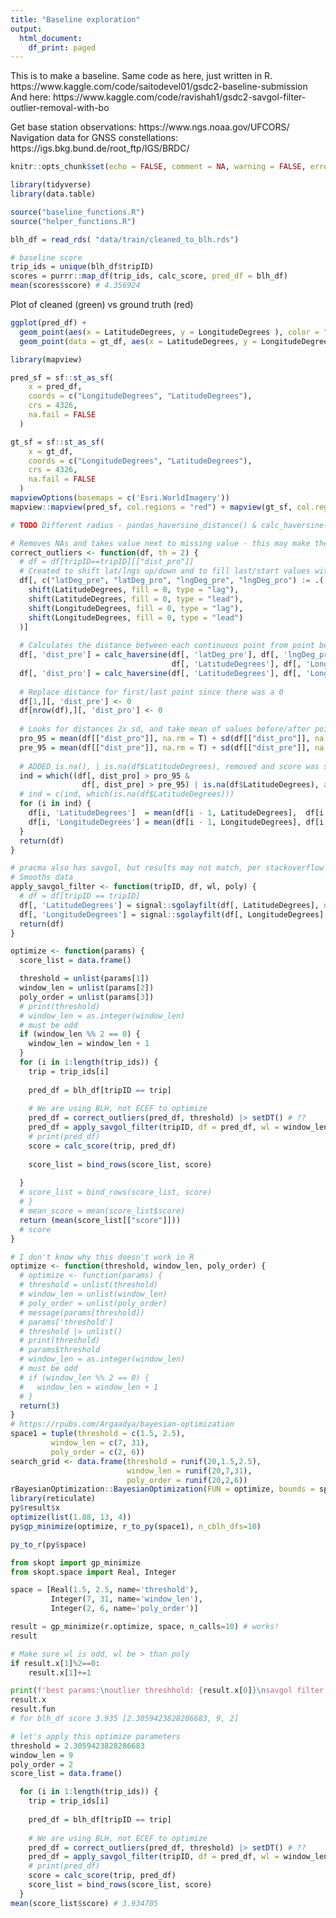 ```yaml
---
title: "Baseline exploration"
output:
  html_document:
    df_print: paged
---
```


This is to make a baseline. Same code as here, just written in R.
https://www.kaggle.com/code/saitodevel01/gsdc2-baseline-submission
And here:
https://www.kaggle.com/code/ravishah1/gsdc2-savgol-filter-outlier-removal-with-bo

Get base station observations: https://www.ngs.noaa.gov/UFCORS/
Navigation data for GNSS constellations: https://igs.bkg.bund.de/root_ftp/IGS/BRDC/

```r
knitr::opts_chunk$set(echo = FALSE, comment = NA, warning = FALSE, error = FALSE, message = FALSE, tidy = TRUE, fig.dim = c(10, 6), global.par = TRUE)
```

```r
library(tidyverse)
library(data.table)

source("baseline_functions.R")
source("helper_functions.R")
```

```r
blh_df = read_rds( "data/train/cleaned_to_blh.rds")
```

```r
# baseline score
trip_ids = unique(blh_df$tripID)
scores = purrr::map_df(trip_ids, calc_score, pred_df = blh_df)
mean(scores$score) # 4.356924
```

Plot of cleaned (green) vs ground truth (red)

```r
ggplot(pred_df) +
  geom_point(aes(x = LatitudeDegrees, y = LongitudeDegrees ), color = "red") +
  geom_point(data = gt_df, aes(x = LatitudeDegrees, y = LongitudeDegrees), color = "green", size = .5)
```

```r
library(mapview)

pred_sf = sf::st_as_sf(
    x = pred_df,
    coords = c("LongitudeDegrees", "LatitudeDegrees"),
    crs = 4326,
    na.fail = FALSE
  )

gt_sf = sf::st_as_sf(
    x = gt_df,
    coords = c("LongitudeDegrees", "LatitudeDegrees"),
    crs = 4326,
    na.fail = FALSE
  )
mapviewOptions(basemaps = c('Esri.WorldImagery'))
mapview::mapview(pred_sf, col.regions = "red") + mapview(gt_sf, col.regions = "green")
```


```r
# TODO Different radius - pandas_haversine_distance() & calc_haversine(). Could just use geosphere::distHaversine()?

# Removes NAs and takes value next to missing value - this may make the score go up slightly?
correct_outliers <- function(df, th = 2) {
  # df = df[tripID==tripID][["dist_pro"]]
  # Created to shift lat/lngs up/down and to fill last/start values with 0
  df[, c("latDeg_pre", "latDeg_pro", "lngDeg_pre", "lngDeg_pro") := .(
    shift(LatitudeDegrees, fill = 0, type = "lag"),
    shift(LatitudeDegrees, fill = 0, type = "lead"),
    shift(LongitudeDegrees, fill = 0, type = "lag"),
    shift(LongitudeDegrees, fill = 0, type = "lead")
  )]
  
  # Calculates the distance between each continuous point from point before (pre) and point after (pro)
  df[, 'dist_pre'] = calc_haversine(df[, 'latDeg_pre'], df[, 'lngDeg_pre'],
                                    df[, 'LatitudeDegrees'], df[, 'LongitudeDegrees'])
  df[, 'dist_pro'] = calc_haversine(df[, 'LatitudeDegrees'], df[, 'LongitudeDegrees'], df[, 'latDeg_pro'], df[, 'lngDeg_pro'])
  
  # Replace distance for first/last point since there was a 0
  df[1,][, 'dist_pre'] <- 0
  df[nrow(df),][, 'dist_pro'] <- 0
  
  # Looks for distances 2x sd, and take mean of values before/after point.
  pro_95 = mean(df[["dist_pro"]], na.rm = T) + sd(df[["dist_pro"]], na.rm = T) * th
  pre_95 = mean(df[["dist_pre"]], na.rm = T) + sd(df[["dist_pre"]], na.rm = T) * th
  
  # ADDED is.na(), | is.na(df$LatitudeDegrees), removed and score was same
  ind = which((df[, dist_pro] > pro_95 &
                df[, dist_pre] > pre_95) | is.na(df$LatitudeDegrees), arr.ind = TRUE)
  # ind = c(ind, which(is.na(df$LatitudeDegrees)))
  for (i in ind) {
    df[i, 'LatitudeDegrees']  = mean(df[i - 1, LatitudeDegrees],  df[i + 1, LatitudeDegrees], na.rm = T, trim = 0)
    df[i, 'LongitudeDegrees'] = mean(df[i - 1, LongitudeDegrees], df[i + 1, LongitudeDegrees], na.rm = T, trim = 0)
  }
  return(df)
}
```

```r
# pracma also has savgol, but results may not match, per stackoverflow
# Smooths data
apply_savgol_filter <- function(tripID, df, wl, poly) {
  # df = df[tripID == tripID]
  df[, 'LatitudeDegrees'] = signal::sgolayfilt(df[, LatitudeDegrees], n = wl, p = poly)
  df[, 'LongitudeDegrees'] = signal::sgolayfilt(df[, LongitudeDegrees], n = wl, p = poly)
  return(df)
}
```

```r
optimize <- function(params) {
  score_list = data.frame()

  threshold = unlist(params[1])
  window_len = unlist(params[2])
  poly_order = unlist(params[3])
  # print(threshold)
  # window_len = as.integer(window_len)
  # must be odd
  if (window_len %% 2 == 0) {
    window_len = window_len + 1
  }
  for (i in 1:length(trip_ids)) {
    trip = trip_ids[i]
    
    pred_df = blh_df[tripID == trip]
    
    # We are using BLH, not ECEF to optimize
    pred_df = correct_outliers(pred_df, threshold) |> setDT() # ??
    pred_df = apply_savgol_filter(tripID, df = pred_df, wl = window_len, poly_order)
    # print(pred_df)
    score = calc_score(trip, pred_df)
    
    score_list = bind_rows(score_list, score)
    
  }
  # score_list = bind_rows(score_list, score)
  # }
  # mean_score = mean(score_list$score)
  return (mean(score_list[["score"]]))
  # score
}
```

```r
# I don't know why this doesn't work in R
optimize <- function(threshold, window_len, poly_order) {
  # optimize <- function(params) {
  # threshold = unlist(threshold)
  # window_len = unlist(window_len)
  # poly_order = unlist(poly_order)
  # message(params[threshold])
  # params['threshold']
  # threshold |> unlist()
  # print(threshold)
  # params$threshold
  # window_len = as.integer(window_len)
  # must be odd
  # if (window_len %% 2 == 0) {
  #   window_len = window_len + 1
  # }
  return(3)
}
# https://rpubs.com/Argaadya/bayesian-optimization
space1 = tuple(threshold = c(1.5, 2.5), 
         window_len = c(7, 31),
         poly_order = c(2, 6))
search_grid <- data.frame(threshold = runif(20,1.5,2.5),
                          window_len = runif(20,7,31),
                          poly_order = runif(20,2,6))
rBayesianOptimization::BayesianOptimization(FUN = optimize, bounds = space, init_grid_dt = search_grid, n_iter = 2)
library(reticulate)
py$result$x
optimize(list(1.88, 13, 4))
py$gp_minimize(optimize, r_to_py(space1), n_cblh_dfs=10)

py_to_r(py$space)
```

```python
from skopt import gp_minimize
from skopt.space import Real, Integer

space = [Real(1.5, 2.5, name='threshold'), 
         Integer(7, 31, name='window_len'), 
         Integer(2, 6, name='poly_order')]

result = gp_minimize(r.optimize, space, n_calls=10) # works!
result

# Make sure wl is odd, wl be > than poly
if result.x[1]%2==0:
    result.x[1]+=1

print(f'best params:\noutlier threshhold: {result.x[0]}\nsavgol filter window length: {result.x[1]}\nsavgol filter poly order: {result.x[2]}')
result.x
result.fun
# for blh_df score 3.935 [2.3059423828286683, 9, 2]
```

```r
# let's apply this optimize parameters
threshold = 2.3059423828286683
window_len = 9
poly_order = 2
score_list = data.frame()

  for (i in 1:length(trip_ids)) {
    trip = trip_ids[i]
    
    pred_df = blh_df[tripID == trip]
    
    # We are using BLH, not ECEF to optimize
    pred_df = correct_outliers(pred_df, threshold) |> setDT() # ??
    pred_df = apply_savgol_filter(tripID, df = pred_df, wl = window_len, poly_order)
    # print(pred_df)
    score = calc_score(trip, pred_df)
    score_list = bind_rows(score_list, score)
  }
mean(score_list$score) # 3.934705
```








